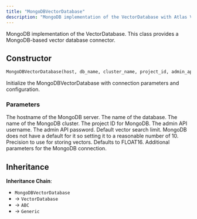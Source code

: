```yaml
---
title: "MongoDBVectorDatabase"
description: "MongoDB implementation of the VectorDatabase with Atlas Vector Search support"
---
```


MongoDB implementation of the VectorDatabase. This class provides a MongoDB-based vector database connector.

## Constructor

```python
MongoDBVectorDatabase(host, db_name, cluster_name, project_id, admin_api_user, admin_api_password, default_query_limit=10, vector_precision=Precision.FLOAT16, **extra_params)
```

Initialize the MongoDBVectorDatabase with connection parameters and configuration.

### Parameters

<ParamField path="host" type="str" required>
The hostname of the MongoDB server.
</ParamField>

<ParamField path="db_name" type="str" required>
The name of the database.
</ParamField>

<ParamField path="cluster_name" type="str" required>
The name of the MongoDB cluster.
</ParamField>

<ParamField path="project_id" type="str" required>
The project ID for MongoDB.
</ParamField>

<ParamField path="admin_api_user" type="str" required>
The admin API username.
</ParamField>

<ParamField path="admin_api_password" type="str" required>
The admin API password.
</ParamField>

<ParamField path="default_query_limit" type="int" default="10">
Default vector search limit. MongoDB does not have a default for it so setting it to a reasonable number of 10.
</ParamField>

<ParamField path="vector_precision" type="Precision" default="Precision.FLOAT16">
Precision to use for storing vectors. Defaults to FLOAT16.
</ParamField>

<ParamField path="**extra_params" type="Any">
Additional parameters for the MongoDB connection.
</ParamField>

## Inheritance

**Inheritance Chain**: 
- `MongoDBVectorDatabase` 
- → `VectorDatabase`
- → `ABC` 
- → `Generic`